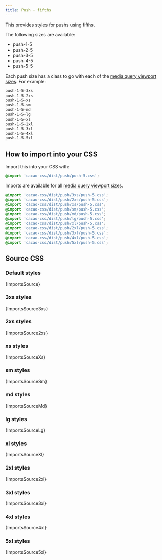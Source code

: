```yaml
---
title: Push - fifths
---
```


This provides styles for pushs using fifths.

The following sizes are available:

- push-1-5
- push-2-5
- push-3-5
- push-4-5
- push-5-5

Each push size has a class to go with each of the [media query viewport sizes](/styles/media#viewport-media-queries). For example:

```css
push-1-5-3xs
push-1-5-2xs
push-1-5-xs
push-1-5-sm
push-1-5-md
push-1-5-lg
push-1-5-xl
push-1-5-2xl
push-1-5-3xl
push-1-5-4xl
push-1-5-5xl
```


## How to import into your CSS

Import this into your CSS with:

```css
@import 'cacao-css/dist/push/push-5.css';
```

Imports are available for all [media query viewport sizes](/styles/media#viewport-media-queries).

```css
@import 'cacao-css/dist/push/3xs/push-5.css';
@import 'cacao-css/dist/push/2xs/push-5.css';
@import 'cacao-css/dist/push/xs/push-5.css';
@import 'cacao-css/dist/push/sm/push-5.css';
@import 'cacao-css/dist/push/md/push-5.css';
@import 'cacao-css/dist/push/lg/push-5.css';
@import 'cacao-css/dist/push/xl/push-5.css';
@import 'cacao-css/dist/push/2xl/push-5.css';
@import 'cacao-css/dist/push/3xl/push-5.css';
@import 'cacao-css/dist/push/4xl/push-5.css';
@import 'cacao-css/dist/push/5xl/push-5.css';
```

## Source CSS

<!-- markdownlint-disable -->

### Default styles

<CodeBlock language="css" title="push/push-5.css">{ImportsSource}</CodeBlock>

### 3xs styles

<CodeBlock language="css" title="push/3xs/push-5.css">{ImportsSource3xs}</CodeBlock>

### 2xs styles

<CodeBlock language="css" title="push/2xs/push-5.css">{ImportsSource2xs}</CodeBlock>

### xs styles

<CodeBlock language="css" title="push/xs/push-5.css">{ImportsSourceXs}</CodeBlock>

### sm styles

<CodeBlock language="css" title="push/sm/push-5.css">{ImportsSourceSm}</CodeBlock>

### md styles

<CodeBlock language="css" title="push/md/push-5.css">{ImportsSourceMd}</CodeBlock>

### lg styles

<CodeBlock language="css" title="push/lg/push-5.css">{ImportsSourceLg}</CodeBlock>

### xl styles

<CodeBlock language="css" title="push/xl/push-5.css">{ImportsSourceXl}</CodeBlock>

### 2xl styles

<CodeBlock language="css" title="push/2xl/push-5.css">{ImportsSource2xl}</CodeBlock>

### 3xl styles

<CodeBlock language="css" title="push/3xl/push-5.css">{ImportsSource3xl}</CodeBlock>

### 4xl styles

<CodeBlock language="css" title="push/4xl/push-5.css">{ImportsSource4xl}</CodeBlock>

### 5xl styles

<CodeBlock language="css" title="push/5xl/push-5.css">{ImportsSource5xl}</CodeBlock>
